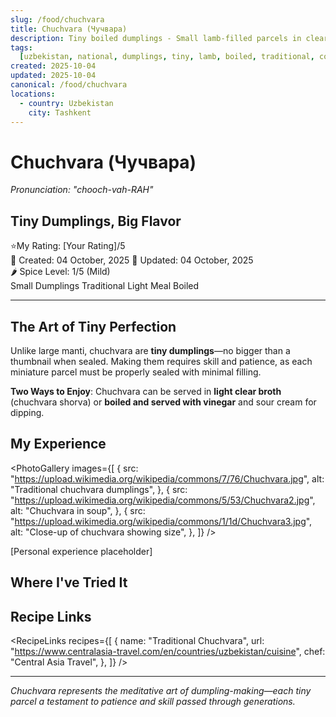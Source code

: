 ```yaml
---
slug: /food/chuchvara
title: Chuchvara (Чучвара)
description: Tiny boiled dumplings - Small lamb-filled parcels in clear broth or served with vinegar
tags:
  [uzbekistan, national, dumplings, tiny, lamb, boiled, traditional, comfort]
created: 2025-10-04
updated: 2025-10-04
canonical: /food/chuchvara
locations:
  - country: Uzbekistan
    city: Tashkent
---
```



# Chuchvara (Чучвара)

_Pronunciation: "chooch-vah-RAH"_

## Tiny Dumplings, Big Flavor

<div className="food-rating">
  <span className="star">⭐</span>My Rating: [Your Rating]/5
</div>

<div className="food-metadata">
  <span className="food-date">📅 Created: 04 October, 2025</span>
  <span className="food-date">🔄 Updated: 04 October, 2025</span>
</div>

<div className="spice-level">🌶️ Spice Level: 1/5 (Mild)</div>

<div className="food-tags">
  <span className="food-tag">Small Dumplings</span>
  <span className="food-tag">Traditional</span>
  <span className="food-tag">Light Meal</span>
  <span className="food-tag">Boiled</span>
</div>

---

## The Art of Tiny Perfection

Unlike large manti, chuchvara are **tiny dumplings**—no bigger than a thumbnail when sealed. Making them requires skill and patience, as each miniature parcel must be properly sealed with minimal filling.

**Two Ways to Enjoy**: Chuchvara can be served in **light clear broth** (chuchvara shorva) or **boiled and served with vinegar** and sour cream for dipping.

## My Experience

<PhotoGallery
  images={[
    {
      src: "https://upload.wikimedia.org/wikipedia/commons/7/76/Chuchvara.jpg",
      alt: "Traditional chuchvara dumplings",
    },
    {
      src: "https://upload.wikimedia.org/wikipedia/commons/5/53/Chuchvara2.jpg",
      alt: "Chuchvara in soup",
    },
    {
      src: "https://upload.wikimedia.org/wikipedia/commons/1/1d/Chuchvara3.jpg",
      alt: "Close-up of chuchvara showing size",
    },
  ]}
/>

[Personal experience placeholder]

## Where I've Tried It

<MapEmbed
  location="Tashkent, Uzbekistan"
  description="From family tables to restaurants across Uzbekistan"
/>

## Recipe Links

<RecipeLinks
  recipes={[
    {
      name: "Traditional Chuchvara",
      url: "https://www.centralasia-travel.com/en/countries/uzbekistan/cuisine",
      chef: "Central Asia Travel",
    },
  ]}
/>

---

_Chuchvara represents the meditative art of dumpling-making—each tiny parcel a testament to patience and skill passed through generations._
